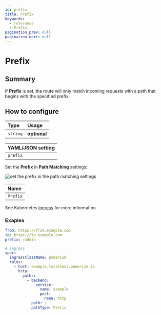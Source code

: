 ```yaml
---
id: prefix
title: Prefix
keywords:
  - reference
  - Prefix
pagination_prev: null
pagination_next: null
---
```



# Prefix

## Summary

If **Prefix** is set, the route will only match incoming requests with a path that begins with the specified prefix.

## How to configure

| **Type** | **Usage**    |
| :------- | :----------- |
| `string` | **optional** |

<Tabs>
<TabItem value="Core" label="Core">

| **YAML**/**JSON** setting |
| :------------------------ |
| `prefix`                  |

</TabItem>
<TabItem value="Enterprise" label="Enterprise">

Set the **Prefix** in **Path Matching** settings:

![set the prefix in the path matching settings](../img/routes/path-matching/prefix.png)

</TabItem>
<TabItem value="Kubernetes" label="Kubernetes">

| **Name** |
| :------- |
| `Prefix` |

See Kubernetes [Ingress](/docs/deploying/k8s/ingress#annotations) for more information

</TabItem>
</Tabs>

### Exaples

```yaml
from: https://from.example.com
to: https://to.example.com
prefix: /admin

# ingress
spec:
  ingressClassName: pomerium
  rules:
    - host: example.localhost.pomerium.io
      http:
        paths:
          - backend:
              service:
                name: example
                port:
                  name: http
            path: /
            pathType: Prefix
```
